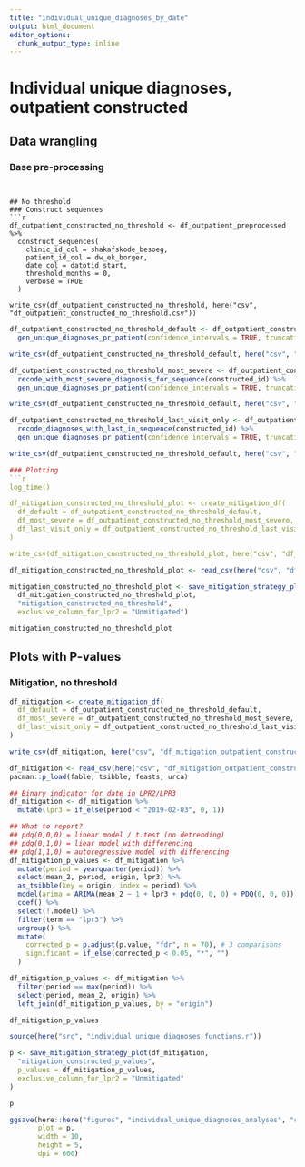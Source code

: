```yaml
---
title: "individual_unique_diagnoses_by_date"
output: html_document
editor_options: 
  chunk_output_type: inline
---
```


# Individual unique diagnoses, outpatient constructed
## Data wrangling 
### Base pre-processing

```


## No threshold
### Construct sequences
```r
df_outpatient_constructed_no_threshold <- df_outpatient_preprocessed %>%
  construct_sequences(
    clinic_id_col = shakafskode_besoeg,
    patient_id_col = dw_ek_borger,
    date_col = datotid_start,
    threshold_months = 0,
    verbose = TRUE
  )

write_csv(df_outpatient_constructed_no_threshold, here("csv", "df_outpatient_constructed_no_threshold.csv"))
```

```r
df_outpatient_constructed_no_threshold_default <- df_outpatient_constructed_no_threshold %>%
  gen_unique_diagnoses_pr_patient(confidence_intervals = TRUE, truncation_levels = FALSE)

write_csv(df_outpatient_constructed_no_threshold_default, here("csv", "df_outpatient_constructed_no_threshold_default.csv"))
```

```r
df_outpatient_constructed_no_threshold_most_severe <- df_outpatient_constructed_no_threshold %>%
  recode_with_most_severe_diagnosis_for_sequence(constructed_id) %>%
  gen_unique_diagnoses_pr_patient(confidence_intervals = TRUE, truncation_levels = FALSE)

write_csv(df_outpatient_constructed_no_threshold_default, here("csv", "df_outpatient_constructed_no_threshold_most_severe.csv"))
```

```r
df_outpatient_constructed_no_threshold_last_visit_only <- df_outpatient_constructed_no_threshold %>%
  recode_diagnoses_with_last_in_sequence(constructed_id) %>%
  gen_unique_diagnoses_pr_patient(confidence_intervals = TRUE, truncation_levels = FALSE)

write_csv(df_outpatient_constructed_no_threshold_default, here("csv", "df_outpatient_constructed_no_threshold_last_visit_only.csv"))

### Plotting
```r
log_time()

df_mitigation_constructed_no_threshold_plot <- create_mitigation_df(
  df_default = df_outpatient_constructed_no_threshold_default,
  df_most_severe = df_outpatient_constructed_no_threshold_most_severe,
  df_last_visit_only = df_outpatient_constructed_no_threshold_last_visit_only
)

write_csv(df_mitigation_constructed_no_threshold_plot, here("csv", "df_mitigation_constructed_no_threshold_plot.csv"))
```

```r
df_mitigation_constructed_no_threshold_plot <- read_csv(here("csv", "df_mitigation_constructed_no_threshold_plot.csv"))

mitigation_constructed_no_threshold_plot <- save_mitigation_strategy_plot(
  df_mitigation_constructed_no_threshold_plot,
  "mitigation_constructed_no_threshold",
  exclusive_column_for_lpr2 = "Unmitigated")

mitigation_constructed_no_threshold_plot
```


## Plots with P-values
### Mitigation, no threshold
```r
df_mitigation <- create_mitigation_df(
  df_default = df_outpatient_constructed_no_threshold_default,
  df_most_severe = df_outpatient_constructed_no_threshold_most_severe,
  df_last_visit_only = df_outpatient_constructed_no_threshold_last_visit_only
)

write_csv(df_mitigation, here("csv", "df_mitigation_outpatient_constructed.csv"))
```

```r
df_mitigation <- read_csv(here("csv", "df_mitigation_outpatient_constructed.csv"))
pacman::p_load(fable, tsibble, feasts, urca)

## Binary indicator for date in LPR2/LPR3
df_mitigation <- df_mitigation %>%
  mutate(lpr3 = if_else(period < "2019-02-03", 0, 1))
```

```r
## What to report?
## pdq(0,0,0) = linear model / t.test (no detrending)
## pdq(0,1,0) = liear model with differencing
## pdq(1,1,0) = autoregressive model with differencing
df_mitigation_p_values <- df_mitigation %>%
  mutate(period = yearquarter(period)) %>%
  select(mean_2, period, origin, lpr3) %>%
  as_tsibble(key = origin, index = period) %>%
  model(arima = ARIMA(mean_2 ~ 1 + lpr3 + pdq(0, 0, 0) + PDQ(0, 0, 0))) %>%
  coef() %>%
  select(!.model) %>%
  filter(term == "lpr3") %>%
  ungroup() %>%
  mutate(
    corrected_p = p.adjust(p.value, "fdr", n = 70), # 3 comparisons
    significant = if_else(corrected_p < 0.05, "*", "")
  )
```

```r
df_mitigation_p_values <- df_mitigation %>%
  filter(period == max(period)) %>%
  select(period, mean_2, origin) %>%
  left_join(df_mitigation_p_values, by = "origin")

df_mitigation_p_values
```

```r
source(here("src", "individual_unique_diagnoses_functions.r"))

p <- save_mitigation_strategy_plot(df_mitigation,
  "mitigation_constructed_p_values",
  p_values = df_mitigation_p_values,
  exclusive_column_for_lpr2 = "Unmitigated"
)

p
```

```r
ggsave(here::here("figures", "individual_unique_diagnoses_analyses", "constructed_individual_unique_diagnoses_mitigation_with_p_values.png"), 
       plot = p, 
       width = 10,
       height = 5,
       dpi = 600)
```